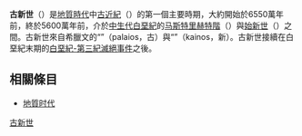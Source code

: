 {{Unreferenced|time=2012-11-12T05:25:35+00:00}}
{{Tertiary graphical timeline}}
'''古新世'''（{{lang-en|'''Paleocene'''}}）是[[地質時代|地質時代]]中[[古近紀|古近紀]]（{{lang-en|Paleogene}}）的第一個主要時期，大約開始於6550萬年前，終於5600萬年前，介於[[中生代|中生代]][[白堊紀|白堊紀]]的[[马斯特里赫特階|马斯特里赫特階]]（{{lang|en|Maastrichtian}}）與[[始新世|始新世]]（{{lang|en|Eocene}}）之間。古新世來自希臘文的“{{lang|el|παλαιός}}”（palaios，古）與“{{lang|el|καινός}}”（kainos，新）。古新世接續在白堊紀末期的[[白堊紀-第三紀滅絕事件|白堊紀-第三紀滅絕事件]]之後。

== 相關條目 ==
*[[地質时代|地質时代]]
{{地質年代}}
{{geol-stub}}

[[分類:古新世|]]